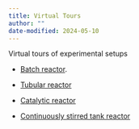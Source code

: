 ```yaml
---
title: Virtual Tours
author: ""
date-modified: 2024-05-10
---
```


Virtual tours of experimental setups


* [Batch reactor](./Batch_Reactor/index.htm).

* [Tubular reactor](./Tubular_Reactor/index.htm)

* [Catalytic reactor](./Catalytic_Reactor/index.htm)

* [Continuously stirred tank reactor](./CSTR/index.htm)

